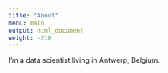 ```yaml
---
title: "About"
menu: main
output: html_document
weight: -210
---
```


I'm a data scientist living in Antwerp, Belgium. 



